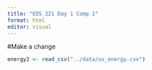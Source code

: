 ```yaml
---
title: "EDS 221 Day 1 Comp 1"
format: html
editor: visual
---
```


#Make a change

```r
energy2 <- read_csv("../data/us_energy.csv")
```
